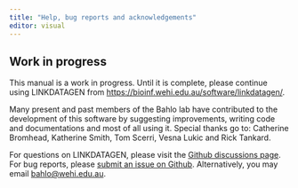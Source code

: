 ```yaml
---
title: "Help, bug reports and acknowledgements"
editor: visual
---
```


:::{.callout-warning}
## Work in progress
This manual is a work in progress. 
Until it is complete, please continue using LINKDATAGEN from
<https://bioinf.wehi.edu.au/software/linkdatagen/>.
:::


Many present and past members of the Bahlo lab have
contributed to the development of this software by suggesting improvements,
writing code and documentations and most of all using it. Special thanks go to:
Catherine Bromhead, Katherine Smith, Tom Scerri, Vesna Lukic and Rick Tankard.

For questions on LINKDATAGEN, please visit the [Github discussions page](https://github.com/bahlolab/linkdatagen/discussions).
For bug reports, please [submit an issue on Github](https://github.com/bahlolab/linkdatagen/issues). 
Alternatively, you may email <bahlo@wehi.edu.au>.
